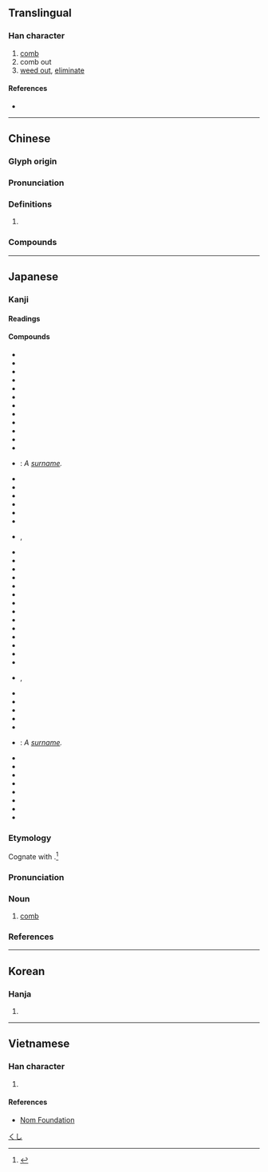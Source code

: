 {{character info/new}}
{{also|栉}}
==Translingual==

===Han character===
{{Han char|rn=75|rad=木|as=15|sn=19|four=48927|canj=DHAL|ids=⿰木節}}

# [[comb]]
# comb out
# [[weed out]], [[eliminate]]

====References====
* {{Han ref|kx=0560.240|dkj=15817|dj=0949.210|hdz=21302.080|uh=6ADB|ud=27355|bh=C0CD|bd=49357}}

----

==Chinese==
{{zh-forms|s=栉}}

===Glyph origin===
{{Han etym}}

===Pronunciation===
{{zh-pron
|m=zhì
|c=zit3
|mn=qz,xm,zz:chit/qz,tw,xm,zz:sat
|mn_note=chit - literary; sat - vernacular
|mc=y
|oc=y
|ma=
|cat=n,v
}}

===Definitions===
{{zh-hanzi}}

# {{rfdef|lang=zh}}

===Compounds===
{{zh-der|不櫛進士|侍巾櫛|執巾櫛|巾櫛|櫛垢爬癢|櫛工|櫛櫛|櫛次鱗比|櫛比|櫛比鱗差|櫛比鱗次|櫛沐|櫛風沐雨|櫛髮工|沐雨櫛風|爬櫛|盥櫛|篦櫛|象櫛|風櫛雨沐|鱗次櫛比}}

----

==Japanese==

===Kanji===
{{ja-kanji|rs=木15}}

====Readings====
{{ja-readings|goon=[[しち]] (shichi)|kanon=[[しつ]] (shitsu)|kun=[[くし]] (kushi), [[くしけずる]] (kushikezuru)}}

====Compounds====
{{der-top|Compounds}}
* {{ja-r|朝日櫛|あさひぐし}}
* {{ja-r|粗櫛|あらぐし}}
* {{ja-r|馬櫛|うまぐし}}
* {{ja-r|於六櫛|おろくぐし}}
* {{ja-r|形見の櫛|かたみ の くし}}
* {{ja-r|櫛占|くしうら}}
* {{ja-r|櫛置き|くしおき}}
* {{ja-r|櫛押さえ|くしおさえ}}
* {{ja-r|櫛形|くしがた}}
* {{ja-r|櫛巾|くしきん}}
* {{ja-r|櫛水母|くしくらげ}}
* {{ja-r|櫛笥|くしげ}}
* {{ja-r|櫛田|^くしだ}}: ''A [[surname]].''
* {{ja-r|櫛道具|くしどうぐ}}
* {{ja-r|櫛の歯が欠けたよう|くし の は が かけた よう}}
* {{ja-r|櫛の歯の如し|くし の は の ごとし}}
* {{ja-r|櫛の歯を挽く|くし の は を ひく}}
* {{ja-r|櫛箱|くしばこ}}
* {{ja-r|櫛払い|くしはらい}}
* {{ja-r|櫛引き|くしひき}}, {{ja-r|櫛挽き|くしひき}}
* {{ja-r|櫛巻き|くしまき}}
* {{ja-r|櫛目|くしめ}}
* {{ja-r|源氏物語玉の小櫛|^げんじ ^ものがたり ^たま の ^おくじ}}
* {{ja-r|源内櫛|げんないぐし}}
* {{ja-r|挿し櫛|さしぐし}}
* {{ja-r|櫛比|しっぴ}}
* {{ja-r|櫛風沐雨|しっぷうもく.う}}
* {{ja-r|梳き櫛|すきぐし}}
* {{ja-r|月形櫛|つきがたぐし}}
* {{ja-r|筑紫櫛|つくしぐし}}
* {{ja-r|黄楊櫛|つげぐし}}
* {{ja-r|手櫛|てぐし}}
* {{ja-r|唐櫛|とうぐし}}
* {{ja-r|解き櫛|ときぐし}}
* {{ja-r|投げ櫛|なげぐし}}, {{ja-r|擲げ櫛|なげぐし}}
* {{ja-r|撫で付け櫛|なでつけぐし}}
* {{ja-r|二枚櫛|にまいぐし}}
* {{ja-r|塗り櫛|ぬりぐし}}
* {{ja-r|花櫛|はなぐし}}
* {{ja-r|額櫛|ひたいぐし}}
* {{ja-r|平櫛|^ひらくし}}: ''A [[surname]].''
* {{ja-r|鬢櫛|びんぐし}}
* {{ja-r|二つ櫛|ふたつぐし}}
* {{ja-r|法師の櫛貯え|ほうし の くしだくわえ}}
* {{ja-r|真櫛|まくし}}
* {{ja-r|水櫛|みずぐし}}
* {{ja-r|有櫛動物|ゆうしつどうぶつ}}
* {{ja-r|横櫛|よこぐし}}
* {{ja-r|別れの櫛|わかれ の くし}}
{{der-bottom}}

{{wikipedia|lang=ja}}
{{ja-kanjitab|くし|yomi=k}}

===Etymology===
Cognate with {{m|ja|串|tr=kushi||skewer}}.<ref name="DJS">{{R:Daijisen}}</ref>

===Pronunciation===
{{ja-pron|yomi=k|くし|acc=2|dev=1|acc_ref=DJR,NHK}}

===Noun===
{{ja-noun|くし}}

# [[comb]]

===References===
<references/>

[[Category:ja:Hair|くし]]

----

==Korean==

===Hanja===
{{ko-hanja|hangeul=즐|eumhun=|rv=jeul|mr=chŭl|y=cul}}

# {{defn|lang=ko|sort=木15}}

----

==Vietnamese==

===Han character===
{{vi-readings|rs=木15| hanviet = trất}}

# {{defn|lang=vi|sort=木15}}

====References====
* [http://nomfoundation.org/common/nom_details.php?codepoint=6adb Nom Foundation]